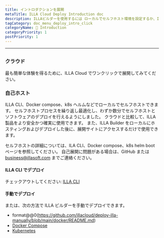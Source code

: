 ```yaml
---
title: イントロダクションを展開
metaTitle: ILLA Cloud Deploy Introduction doc
description: ILLAビルダーを使用するには ローカルでセルフホスト環境を設定するか、ILLA Cloudを使用してビルドプロセスをスキップし、ILLA製品を迅速に使用する必要があります。
tagCategory: doc_menu_deploy_intro_click
categoryName: 👋 Introduction
categoryPriority: 1
postPriority: 1
---
```


* * *

## <Heading hidden>導入概要</Heading>

### クラウド

最も簡単な体験を得るために、ILLA Cloud でワンクリックで展開してみてください。

### 自己ホスト

ILLA CLI、Docker compose、k8s ヘルムなどでローカルでセルフホストできます。 セルフホストプロセスを繰り返し最適化し、わずか数分でセルフホストとソフトウェアのデプロイを行えるようにしました。 クラウドと比較して、ILLA製品をより安全かつ確実に使用できます。 また、ILLA Builder をローカルにホスティングおよびデプロイした後に、展開サイトにアクセスするだけで使用できます。

セルフホストの詳細については、ILA CLI、Docker compose、k8s helm boot ページを参照してください。
自己展開に問題がある場合は、GitHub または business@illasoft.com までご連絡ください。

#### ILLA CLI でデプロイ

チェックアウトしてください: [ILLA CLI](https://www.illacloud.com/docs/illa-cli)

#### 手動でデプロイ

または、次の方法で ILLA ビルダーを手動でデプロイできます。

-   format@@0(https://github.com/illacloud/deploy-illa-manually/blob/main/docker/README.md)
-   [Docker Compose](https://github.com/illacloud/deploy-illa-manually/blob/main/docker-compose/README.md)
-   [Kubernetes](https://github.com/illacloud/deploy-illa-manually/blob/main/kubernetes/README.md)
